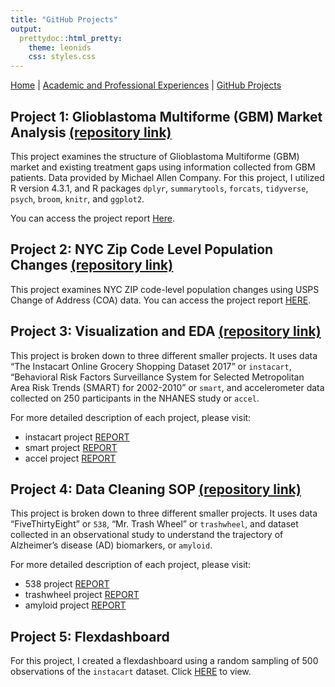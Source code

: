 ```yaml
---
title: "GitHub Projects"
output: 
  prettydoc::html_pretty:
    theme: leonids
    css: styles.css
---
```


[Home](index.html) | 
[Academic and Professional Experiences](experiences.html) | 
[GitHub Projects](github_projects.html) 

## Project 1: Glioblastoma Multiforme (GBM) Market Analysis [(repository link)](https://github.com/xl3214/m3_GBM_market.git)

This project examines the structure of Glioblastoma Multiforme (GBM) market and existing treatment gaps using information collected from GBM patients. Data provided by Michael Allen Company. For this project, I utilized R version 4.3.1, and R packages `dplyr`, `summarytools`, `forcats`, `tidyverse`, `psych`, `broom`, `knitr`, and `ggplot2`.

You can access the project report [Here](https://github.com/xl3214/m3_GBM_market/blob/a48e0971c2d24c84a469fdbc784a760061bf0ac5/m3_GBM_market.pdf).

## Project 2: NYC Zip Code Level Population Changes [(repository link)](https://github.com/xl3214/p8105_mtp_xl3214.git)

This project examines NYC ZIP code-level population changes using USPS Change of Address (COA) data. You can access the project report [HERE](p8105_mtp_xl3214.html).

## Project 3: Visualization and EDA [(repository link)](https://github.com/xl3214/p8105_hw3_xl3214.git)

This project is broken down to three different smaller projects. It uses data “The Instacart Online Grocery Shopping Dataset 2017” or `instacart`, "Behavioral Risk Factors Surveillance System for Selected Metropolitan Area Risk Trends (SMART) for 2002-2010" or `smart`, and accelerometer data collected on 250 participants in the NHANES study or `accel`. 

For more detailed description of each project, please visit: 

- instacart project [REPORT](instacart_eda.html)
- smart project [REPORT](smart_eda.html)
- accel project [REPORT](accel_eda.html)

## Project 4: Data Cleaning SOP [(repository link)](https://github.com/xl3214/p8105_hw2_xl3214.git)

This project is broken down to three different smaller projects. It uses data “FiveThirtyEight” or `538`, "Mr. Trash Wheel" or `trashwheel`, and dataset collected in an observational study to understand the trajectory of Alzheimer’s disease (AD) biomarkers, or `amyloid`. 

For more detailed description of each project, please visit: 

- 538 project [REPORT](dc_538.html)
- trashwheel project [REPORT](dc_trashwheel.html)
- amyloid project [REPORT](dc_amyloid.html)

## Project 5: Flexdashboard

For this project, I created a flexdashboard using a random sampling of 500 observations of the `instacart` dataset. Click [HERE](p8105_hw4.html) to view. 
